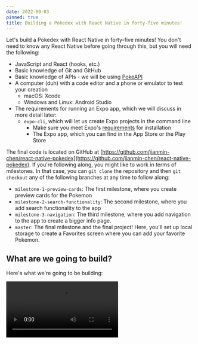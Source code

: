```yaml
---
date: 2022-09-03
pinned: true
title: Building a Pokedex with React Native in forty-five minutes!
---
```


Let's build a Pokedex with React Native in forty-five minutes! You don't need to know any React Native before going through this, but you will need the following:

* JavaScript and React (hooks, etc.)
* Basic knowledge of Git and GitHub
* Basic knowledge of APIs - we will be using [PokeAPI](https://pokeapi.co/)
* A computer (duh) with a code editor and a phone or emulator to test your creation 
    * macOS: Xcode
    * Windows and Linux: Android Studio
* The requirements for running an Expo app, which we will discuss in more detail later:
    * `expo-cli`, which will let us create Expo projects in the command line
        * Make sure you meet Expo's [requirements](https://docs.expo.dev/get-started/installation/) for installation
        * The Expo app, which you can find in the App Store or the Play Store

The final code is located on GitHub at [https://github.com/jianmin-chen/react-native-pokedex](https://github.com/jianmin-chen/react-native-pokedex). If you're following along, you might like to work in terms of milestones. In that case, you can `git clone` the repository and then `git checkout` any of the following branches at any time to follow along:

* `milestone-1-preview-cards`: The first milestone, where you create preview cards for the Pokemon
* `milestone-2-search-functionality`: The second milestone, where you add search functionality to the app
* `milestone-3-navigation`: The third milestone, where you add navigation to the app to create a bigger info page.
* `master`: The final milestone and the final project! Here, you'll set up local storage to create a Favorites screen where you can add your favorite Pokemon.

## What are we going to build?

Here's what we're going to be building:

<Video className="image thin-media" src="/assets/images/2022-09-03-react-native-pokedex/pokedex.mp4" alt="Video demo of the final app"/>

Pretty cool, right? If you have no idea what [Pokemon](https://en.wikipedia.org/wiki/List_of_Pok%C3%A9mon) or what a [Pokedex](https://en.wikipedia.org/wiki/Gameplay_of_Pok%C3%A9mon#Pok%C3%A9dex) are, you may consider Googling them before we continue. (But most likely you already know what they are, or you wouldn't be reading this, so we'll move on.)

## Taking a look at the API

Okay, let's take a look at the API we'll be using now: [PokeAPI](https://pokeapi.co). It contains all the information we'll need about every Pokemon. They don't require you to have an API key, so that's great. They also happen to have pretty decent documentation, but let's quickly take a look at the endpoints we'll be using to build our Pokedex.

[https://pokeapi.co/api/v2/pokemon?limit=-1](https://pokeapi.co/api/v2/pokemon?limit=-1) returns something like the following:

```json
{
  "count": 1154,
  "next": null,
  "previous": null,
  "results": [
    {
      "name": "bulbasaur",
      "url": "https://pokeapi.co/api/v2/pokemon/1/"
    },
    {
      "name": "ivysaur",
      "url": "https://pokeapi.co/api/v2/pokemon/2/"
    },
    {
      "name": "venusaur",
      "url": "https://pokeapi.co/api/v2/pokemon/3/"
    }
    ...
  ]
}
```

You can imagine that we'll be using this to get a list of Pokemon. In fact, we will be using this to get a random list of Pokemon!

Another endpoint that's pretty important to us is `https://pokeapi.co/api/v2/pokemon/${id}`, such as [https://pokeapi.co/api/v2/pokemon/1](https://pokeapi.co/api/v2/pokemon/1) for Bulbasaur, who, fun fact, is the very first Pokemon in the Pokedex. This returns JSON that's something like this:

```json
{
  "weight": 69,
  "height": 7,
  "moves": [
    {
      "move": {
        "name": "razor-wind",
        "url": "https://pokeapi.co/api/v2/move/13/"
      },
      ...
    },
    ...
  ],
  "types": [
    {
      "slot": 1,
      "type": {
        "name": "grass",
        "url": "https://pokeapi.co/api/v2/type/12/"
      }
    },
    ...
  ],
  "stats": [
    {
      "base_stat": 45,
      "effort": 0,
      "stat": {
        "name": "hp",
        "url": "https://pokeapi.co/api/v2/stat/1/"
      }
    },
    ...
  ]
}
```

There's a lot more information than this, but these are the ones we'll be using: width, height, moves, types, and stats. `https://pokeapi.co/api/v2/pokemon/${name}` is another important endpoint we'll be using - it does the same thing as the previous endpoint, but takes a name instead of an ID.

These are the three endpoints we'll be using!

## What's React Native?

Hey, good question! Imagine React but for app development. That's what React Native is, in a nutshell! React Native takes React code you've written and compiles it to native code - code that can run on iOS (Swift) or Android (Java).

![Bird's eye view of how React Native works](/assets/images/2022-09-03-react-native-pokedex/react-native.webp)

*What about Expo?* Well, you can expect that for something like React Native, you're probably going to have to take a lot of steps before you can get your app up and running since you are writing code that needs to be bridged to a completely different programming language. We don't want to spend a half hour debugging that, so we're going to be using [Expo](https://expo.dev). Expo is a tool that allows you to, in the words of their website, "build one project that runs natively on all your users' devices". If React Native is the tool we're using to build our apps, Expo is the tool that makes the tool easier to use.

In fact, we can set up an app, right now, in five minutes or less! Let's start by installing Expo. As mentioned in the prerequisites, Expo requires the following:

* NodeJS LTS release: that means, at the time of this writing, somewhere around 12 - 16. Try using the latest stable version if possible. If you need to update, [this](https://stackoverflow.com/questions/8191459/how-do-i-update-node-js) Stack Overflow thread may be useful.
* Git, which you should already have
* [Watchman](https://facebook.github.io/watchman/docs/install#buildinstall): You only need this if you're on macOS or Linux.

We will be using Expo's command line tool to create new React Native projects. After you have these prerequisites, you can simply use the Expo CLI with `npx`:

```bash
npx expo
```

Or if you would rather install it globally:

```bash
npm i -g expo-cli
# -g is deprecated
npm i expo-cli --location=global
```

Okay, we can set up our app now!

## Setting up our app

Start a new project with `npx expo init pokedex`, where `pokedex` is the name of our project. Expo will return something like the following:

```plaintext
✔ Choose a template: › blank          
✔ Downloaded template.
📦 Using npm to install packages.
✔ Installed JavaScript dependencies.

✅ Your project is ready!

To run your project, navigate to the directory and run one of the following npm commands.

- cd pokedex
- npm start # you can open iOS, Android, or web from here, or run them directly with the commands below.
- npm run android
- npm run ios # requires an iOS device or macOS for access to an iOS simulator
- npm run web
```

We're going to be using a blank template, so just press Enter at that part.

Once Expo is done installing our project, we can start running our app:

```bash
cd pokedex
npm start
```
```plaintext
> pokedex@1.0.0 start
> expo start

Starting project at /home/jchen/Programming/snippets/pokedex
Starting Metro Bundler
▄▄▄▄▄▄▄▄▄▄▄▄▄▄▄▄▄▄▄▄▄▄▄▄▄▄▄
█ ▄▄▄▄▄ █ ▄▄ ████ █ ▄▄▄▄▄ █
█ █   █ ██▄█▀▀ █▄ █ █   █ █
█ █▄▄▄█ █ ▀▀▄ ▀██▄█ █▄▄▄█ █
█▄▄▄▄▄▄▄█ ▀▄█▄█▄▀ █▄▄▄▄▄▄▄█
█ ▄▄▀█ ▄█ ▄█▄ █ ▀▄▄ ▄▄██  █
█▄▄▄▀▀▄▄▀█▄ ▀ ▄ ▄██▀▄█▄▄█▄█
███ █▄█▄█ ▄ ██▀  █  ███▀ ▀█
█▄▄██▀█▄█ ▄▀▄█▄    ▄█ ▄█▀▄█
█▄▄█▄█▄▄▄▀▀█▄ █ █ ▄▄▄  ▀█ █
█ ▄▄▄▄▄ █▀ ▀▀ ▄▄█ █▄█ ███▄█
█ █   █ ██▀▄█▄█ ▄▄▄▄   ▀ ██
█ █▄▄▄█ █ ▄█▄▄▄▄ ▀▀█ ▄██▄▄█
█▄▄▄▄▄▄▄█▄██▄██▄▄▄▄█▄▄███▄█

› Metro waiting on exp://192.168.1.19:19000
› Scan the QR code above with Expo Go (Android) or the Camera
app (iOS)

› Press a │ open Android
› Press w │ open web

› Press r │ reload app
› Press m │ toggle menu

› Press ? │ show all commands
```

Now it's time to put the Expo app to use! If you haven't installed it yet, install it on your phone - it's called *Expo Go*. If you're running it on an emulator, follow Expo's instructions for [Xcode](https://docs.expo.dev/workflow/ios-simulator/) and [Android Studio](https://docs.expo.dev/workflow/android-studio-emulator/).

On your phone, scan the QR code. If you have an iOS device, use the Camera app, which will redirect you to Expo. If you're on Android, you can just open Expo > Scan QR code. 

Whatever you do, you should get this if there are no errors:

<div className="thin-media">
    ![Hello, World! in React Native](/assets/images/2022-09-03-react-native-pokedex/starter.webp)
</div>

Cool!

Let's take a look at the folder structure in our project:

```plaintext
.
├── .expo
├── .expo-shared
├── .git
├── assets
├── node_modules
├── .gitignore
├── App.js
├── app.json
├── babel.config.js
├── package-lock.json
└── package.json
```

Ignoring the ones that are obvious (`.git`, `node_modules`, `.gitignore`, `package-lock.json`, and `package.json`), let's take a look at each of these files:

* `.expo` is a folder containing information specific to your machine, such as devices the app is running on
* `.expo-shared` contains files that do need to be shared with others
* `assets` contains any images you'll be using locally. Expo provides a few splash image placeholders that are also listed in `.expo-shared`.
* `App.js` is the entry point of our app.
* `App.json` contains metadata about our app - its app icon, its default orientation, etc.
* `babel.config.js` is a [transpiler](https://babeljs.io/).

## Starting to code

Let's open up `App.js` now and take a look at it:

```javascript
import { StatusBar } from "expo-status-bar";
import { StyleSheet, Text, View } from "react-native";

export default function App() {
    return (
        <View style={styles.container}>
            <Text>Open up App.js to start working on your app!</Text>
            <StatusBar style="auto" />
        </View>
    );
}

const styles = StyleSheet.create({
    container: {
        flex: 1,
        backgroundColor: "#fff",
        alignItems: "center",
        justifyContent: "center"
    }
});
```

Upon first glance, this looks like typical React code. After all, we are exporting a component that contains what is essentially React. However, upon a closer look, we can see a couple of differences. One, we are using the `View` and `Text` components, imported directly from the `react-native` library. Two, we are using what's known as an inline stylesheet, also provided by React Native. `expo` is also providing a status bar, which you can go ahead and remove.

Let's take a look at what React Native is giving us.

### React Native components

You know how in HTML we have `h1`, `h2`, `h3`, etc.? Obviously, this isn't a web application, so we won't have access to those. Instead, we have access to the [components](https://reactnative.dev/docs/components-and-apis) that React Native gives us. When compiling, these components will be transformed into native code. This means that there are a couple of requirements:

1. Everything has to be wrapped in a `View` component. According to React Native:

> The most fundamental component for building a UI, `View` is a container that supports layout with flexbox, style, some touch handling, and accessibility controls. `View` maps directly to the native view equivalent on whatever platform React Native is running on...

2. All text has to be wrapped in a `Text` component.

Other than that, you have a lot of flexibility! Say we write our own "Hello, World!" application. Remove everything in `App.js`, and let us start with a blank slate:

```javascript
export default function App() {
    return;
}
```

Let's start by adding our `View` and `Text` tags:

```javascript
import { Text, View } from "react-native";

export default function App() {
    return (
        <View>
            <Text>Hello, World!</Text>
        </View>
    );
}
```

This is what you'll get:

<div className="thin-media">
    ![Hello, World! is overlapping with the status bar](/assets/images/2022-09-03-react-native-pokedex/hello-world-broken.webp)
</div>

Yep, that's right. The text is a bit weird. This is because of the status bar. We can fix that easily, actually. How about using React Native's `SafeAreaView`? As its name states, it creates a safer view. Replace `View` with `SafeAreaView`, and the text will be below the status bar, where you might expect it to be.

Well, at least on iOS devices, since `SafeAreaView` only supports iOS devices. No worries though - we can write our own for Android, using inline stylesheets, combined with some components that React Native provides us:

```javascript
import { Platform, SafeAreaView, StatusBar, StyleSheet, Text, View } from "react-native";

const styles = StyleSheet.create({
    AndroidSafeView: {
        paddingTop: Platform.OS === "android" ? StatusBar.currentHeight : 0
    }
});

export default function App() {
    return (
        <SafeAreaView style={styles.AndroidSafeView}>
            <Text>Hello, World!</Text>
        </SafeAreaView>
    );
}
```

Now when you run it on an Android phone, the text should no longer overlap! Nice.

Here, we're making use of a bunch of components that React Native gives us: `Platform`, to determine the operating system that we're running on; `StatusBar`, to determine the current height of our status bar; and of course, `StyleSheet` to add styles.

We can do all sorts of cool things. Let's start building our Pokedex by building one of these cards:

<div className="thin-media">
    ![Pikachu card](/assets/images/2022-09-03-react-native-pokedex/card.webp)
</div>

## Styling our preview cards

Okay, let's start by creating a React component. We can store it in a separate file (similar to React!) inside `components/PreviewCard.js`:

```javascript
import { Image, StyleSheet, Text, View } from "react-native";

export default function PreviewCard({ name, image }) {
    return;
}
```

You can keep `App.js` the same, just remove the `Text` component. 
 
Alright, back to `components/PreviewCard.js`. We're doing something cool here - we're using props similar to React - we're destructuring them as `{ name, image }`. Every card is a `View` containing an image and a name, right? Well, the final card might look something like this:

```javascript
import { Image, StyleSheet, Text, View } from "react-native";

const styles = StyleSheet.create({
    card: {
        borderWidth: 1,
        borderColor: "#cbd5e0",
        borderRadius: 15,
        marginHorizontal: 30,
        marginBottom: 15,
        padding: 30
    },
    image: {
        backgroundColor: "#F2F2F2",
        borderColor: "#cbd5e0",
        borderRadius: 15,
        borderWidth: 1,
        paddingHorizontal: 30,
        paddingVertical: 50
    },
    title: {
        fontSize: 36,
        fontWeight: "800",
        marginVertical: 20,
        textAlign: "center",
        textTransform: "capitalize"
    }
});

export default function PreviewCard({ name, image }) {
    return (
        <View style={styles.card}>
            {image ? (
                <View style={styles.image}>
                    <Image
                        source={{
                            uri: image,
                            width: 200,
                            height: 200
                        }}
                        style={{ alignSelf: "center" }}
                    />
                </View>
            ) : (
                <Text>No image available.</Text>
            )}
            <Text style={styles.title}>{name}</Text>
        </View>
    );
}
```

Type this in! Hopefully, you're already getting the hang of writing an app in React Native - it's basically the same as writing React! Well, let's take a look at this. First up, we're importing a couple of components from `react-native`. Then, we create an inline stylesheet containing the keys `card`, `image`, and `title`. These are analogous to CSS classes. Later on, we use these styles in our components. One of the neat things we've done is use a ternary operator. If there is an image provided, we'll use the URI provided inside an `Image` component, which needs to have the following props provided to it: `uri`, the location of the image; `width`; and `height`. 

If there isn't an image, we just have a `Text` component telling us that there is no image available. You've most likely seen this ternary operator pattern before.

You may also notice `style={{ alignSelf: "center" }}` inside the `Image` component. In addition to inline stylesheets, we can use inline styling, which is something you've probably seen before if you've used NextJS or a CSS-in-JS library like [`theme-ui`](https://theme-ui.com/), for example.

Of course, the last thing to make this actually work is to use the `PreviewCard` component inside `App.js`:

```javascript
import { Platform, SafeAreaView, StatusBar, StyleSheet, Text, View } from "react-native";
import PreviewCard from "./components/PreviewCard";

const styles = StyleSheet.create({
    AndroidSafeView: {
        paddingTop: Platform.OS === "android" ? StatusBar.currentHeight : 0
    }
});

export default function App() {
    return (
        <SafeAreaView style={styles.AndroidSafeView}>
            <PreviewCard image="https://raw.githubusercontent.com/PokeAPI/sprites/master/sprites/pokemon/other/official-artwork/25.png" name="Pikachu"/>
        </SafeAreaView>
    );
}
```

Now is the time to refresh your Expo app to see your updated changes, if it hasn't done so already. There are two ways you can go about doing this. One is to just type `r` in the command line where you're running `npm start` - this is a shortcut for reloading. You can also shake your phone if you have a physical phone, which should open up a menu where you can choose to reload the app. 

Here's what you should have now:

<div className="thin-media">
    ![A Pikachu preview card](/assets/images/2022-09-03-react-native-pokedex/preview-card.webp)
</div>

Let's fix that top padding by adding a `View` around our app contents inside `App.js`:

```jsx
<SafeAreaView style={styles.AndroidSafeView}>
    <View style={{ paddingTop: 30 }}>
        <PreviewCard image="https://raw.githubusercontent.com/PokeAPI/sprites/master/sprites/pokemon/other/official-artwork/25.png" name="Pikachu"/>
    </View>
</SafeAreaView>
```

We're ready for another challenge. How about using PokeAPI to generate a list of random Pokemon preview cards?

## Random Pokemon preview cards

This part should be relatively easy. Let's write an asynchronous function inside our `App` component to generate some random Pokemon:

```javascript
const fetchPokemonDetails = async (url, tryNum = 0) => {
    if (tryNum > 5) return; // Give it five tries max

    const randomPokemonReq = await fetch(url);

    const text = await randomPokemonReq.text();
    if (text.includes("Not Found"))
        return await fetchPokemonDetails(url, tryNum + 1);

    const randomPokemon = JSON.parse(text);
    const {
        name,
        id,
        sprites: {
            other: {
                "official-artwork": { front_default: image }
            }
        }
    } = randomPokemon;

    return { name, id, image };
};
```

All we're doing is creating a function called `fetchPokemonDetails` that will try five times to get a random Pokemon from a `url` argument. If it doesn't exist, we'll try again until we've done it five times. If we do get it, we'll destructure the results after passing it through `JSON.parse` to get the Pokemon's name, ID, and an image we can use. (If you look at the results of calling the API, you get a bunch of sprite images. In our case, we will be using `sprites.other["official-artwork"]`.) Then we return those. 

Now, some Pokemon have names that are made up of two or more words. For example, `https://pokeapi.co/api/v2/pokemon/10148` returns the name "pikachu-partner-cap". We want something like "Pikachu (Partner Cap)". Lets switch out `return { name, id, image };` with `return { name: format(name), id, image };` and write a function inside `App.js` that will format these names for us:

```javascript
const format = name => {
    // Format names given by PokeAPI (typically in format One-Two-Three)
    if (name.includes("-")) {
        const nameArray = name.split("-");
        return `${nameArray[0]} (${nameArray.slice(1).join(" ")})`;
    }

    return name;
};
```

To use these functions, we're going to have to use some React hooks - `useState` and `useEffect`. Let's import these quickly:

```javascript
import { useState, useEffect } from "react";
// ...
```

Okay, let's set up an array with `useState`:

```javascript
const [pokemonPreviewList, setPokemonPreviewList] = useState([]);
```

And now, we can populate this with an `useEffect` hook that is the equivalent of `componentDidMount`:

```javascript
useEffect(() => {
    // Let's start by generating a random list of Pokemon!
    const generateRandomPokemonList = async () => {
        const req = await fetch(
            "https://pokeapi.co/api/v2/pokemon?limit=-1"
        );
        const data = await req.json();

        const range = data.count - 2; // -1 returns one less result than normal, so -2 is used instead of -1
        let chosenIds = [];
        let promises = [];
        for (let i = 0; i < 10; i++) {
            // Generate a random ID between 1 and the total number of Pokemon that hasn't been chosen yet
            let randomNumber = Math.floor(Math.random() * range);
            while (chosenIds.includes(randomNumber))
                randomNumber = Math.floor(Math.random() * range);
            chosenIds.push(randomNumber);

            promises.push(
                fetchPokemonDetails(data.results[randomNumber].url)
            );
        }

        let chosenPokemon = await Promise.all(promises);

        // Filter empty results
        chosenPokemon = chosenPokemon.filter(pokemon => pokemon);
        setPokemonPreviewList(chosenPokemon);
    };

    generateRandomPokemonList();
}, []);
```

Here we're finally making use of the endpoint that returns all the Pokemon. We use `Math.random` to get 10 random Pokemon from the resulting JSON, making sure that they're unique. We add the resulting `Promises` from calling `fetchPokemonDetails` to an array, call `Promise.all` on that array to get the results, and update `pokemonPreviewList` with the resulting Pokemon - after filtering out any ones that didn't load correctly, of course.

Let's put this to use now. We can use another component that React Native provides, `FlatList`. `FlatList` allows us to render our child components lazily, which is pretty nice. Here's how that might look: 

```javascript
import { FlatList, Platform, SafeAreaView, StatusBar, StyleSheet, Text, View } from "react-native";
// ...

export default function App() {
    // ...
    return (
        <SafeAreaView style={styles.AndroidSafeView}>
            <View style={{ paddingTop: 30 }}>
                <FlatList
                    data={pokemonPreviewList}
                    keyExtractor={item => item.id}
                    renderItem={({ item }) => <PreviewCard {...item} />}
                    contentContainerStyle={{
                        paddingTop: 30,
                        paddingBottom: 60
                    }}
                />
            </View>
        </SafeAreaView>
    );
}
```

> *Sidenote*: Check out the React Native [documentation](https://reactnative.dev/docs/getting-started)! All the React documentation is so accessible and easy to read, and you'll definitely find it useful.

`FlatList`, like the other list components that React Native provides (`SectionList`), takes the props:

* `data`, which is just the data to loop over
* `keyExtractor`, which is just a function that lets React know what key to mark each child component (i.e., when you use `map` in normal React, it warns you if you don't have unique keys for each child component)
* `renderItem`, which describes the function to apply to render each child component (i.e., this is the `map` function)

We're also using the option `contentContainerStyle`, which is the equivalent of using inline styling, but for React Native lists.

There's one last thing to do. Since we are using an asynchronous function, we also have to account for when there aren't any items yet. In such a situation, we could show a loading screen, for example. React Native gives us nice progress indicators (the spinners you see on iOS and Android) to indicate that something is loading, through `ActivityIndicator`. Let's combine that with a ternary operator:

```javascript
import {
    ActivityIndicator,
    FlatList,
    Platform,
    SafeAreaView,
    StatusBar,
    StyleSheet,
    Text,
    View
} from "react-native";
// ...

export default function App() {
    // ...
    return (
        <SafeAreaView style={styles.AndroidSafeView}>
            <View style={{ paddingTop: 30 }}>
                {pokemonPreviewList.length > 0 ? (
                    <FlatList
                        data={pokemonPreviewList}
                        keyExtractor={item => item.id}
                        renderItem={({ item }) => <PreviewCard {...item} />}
                        contentContainerStyle={{
                            paddingTop: 30,
                            paddingBottom: 60
                        }}
                    />
                ) : (
                    <View
                        style={{
                            flex: 1,
                            justifyContent: "center",
                            alignItems: "center"
                        }}>
                        <Text style={{ fontSize: 24 }}>Loading...</Text>
                        <ActivityIndicator
                            size="large"
                            style={{ marginTop: 20 }}
                        />
                    </View>
                )}
            </View>
        </SafeAreaView>
    );
}
```

Nothing special here. We've just added a `View` with inline styling containing an `ActivityIndicator`, which upon taking a look at the React Native website, contains a `size` prop.

Now when you refresh your Expo app, you'll see ten preview cards! Refresh it another time, and you'll see ten more.

<div className="thin-media">
    ![Ten new cards each time](/assets/images/2022-09-03-react-native-pokedex/card-previews.webp)
</div>

Holy fork, that's so cool! This is pretty much the code inside the branch `milestone-1-preview-cards`. In other words, we're past our first milestone, whoo! The last thing we need to do is move some of the styles inside `components/PreviewCard.js` to a separate file - `components/cardStyles.js` - for use later in other components. Here's what you'll need to move to `components/cardStyles.js`:

```javascript
import { StyleSheet } from "react-native";

export default StyleSheet.create({
    image: {
        backgroundColor: "#F2F2F2",
        borderColor: "#cbd5e0",
        borderRadius: 15,
        borderWidth: 1,
        paddingHorizontal: 30,
        paddingVertical: 50
    },
    title: {
        fontSize: 36,
        fontWeight: "800",
        marginVertical: 20,
        textAlign: "center",
        textTransform: "capitalize"
    }
});
```

Then, inside `components/PreviewCard.js`, you'll also need to import `./cardStyles` and use `cardStyles.image` and `cardStyles.title`. Here's how `components/PreviewCard.js` will end up looking like:

```javascript
import { Image, StyleSheet, Text, View } from "react-native";
import cardStyles from "./cardStyles";

const styles = StyleSheet.create({
    card: {
        borderWidth: 1,
        borderColor: "#cbd5e0",
        borderRadius: 15,
        marginHorizontal: 30,
        marginBottom: 15,
        padding: 30
    }
});

export default function PreviewCard({ name, image }) {
    return (
        <View style={styles.card}>
            {image ? (
                <View style={cardStyles.image}>
                    <Image
                        source={{
                            uri: image,
                            width: 200,
                            height: 200
                        }}
                        style={{ alignSelf: "center" }}
                    />
                </View>
            ) : (
                <Text>No image available.</Text>
            )}
            <Text style={cardStyles.title}>{name}</Text>
        </View>
    );
}
```

Alrighty, what's next? Well, it's time to build some search functionality!

## Adding search functionality

Before we add search functionality, we're going to need to have a list of Pokemon to search. While this isn't the most efficient method, we'll just store the list of Pokemon inside our state, during `useEffect`:

```javascript
// ...
export default function App() {
    // ...
    const [pokemonList, setPokemonList] = useState([]);

    useEffect(() => {
        const processListForSearch = async mainList => {
            const pokemonList = mainList.map(pokemon => ({
                name: format(pokemon.name),
                url: pokemon.url
            }));

            setPokemonList(pokemonList);
        };

        const generateRandomPokemonList = async () => {
            const req = await fetch(
                "https://pokeapi.co/api/v2/pokemon?limit=-1"
            );
            const data = await req.json();

            // Save this data for search later on
            processListForSearch(data.results);

            // ...
        };

        generateRandomPokemonList();
    }, []);
    // ...
}
```

We're basically adding another nested function inside `useEffect`, `processListForSearch`, that will process the results of querying `https://pokeapi.co/api/v2/pokemon?limit=-1` (which returns the entire list of Pokemon, if you don't remember). We'll store each Pokemon's name and URL, for our search.

To add search functionality, we're going to be using another React Native component, `TextInput`, which obviously allows us to take in text input. We're also going to make use of the `Button` component, which the user will click on to search for a Pokemon. The resulting JSX looks something like this:

```javascript
import {
    ActivityIndicator,
    Button,
    FlatList,
    Platform,
    SafeAreaView,
    StatusBar,
    StyleSheet,
    Text,
    TextInput,
    View
} from "react-native";
// ...

const styles = StyleSheet.create({
    AndroidSafeView: {
        paddingTop: Platform.OS === "android" ? StatusBar.currentHeight : 0
    },
    input: {
        borderBottomWidth: 1,
        borderColor: "#cbd5e0",
        flexDirection: "row",
        justifyContent: "space-between",
        paddingHorizontal: 20,
        paddingVertical: 10
    }
});

export default function App() {
    // ...
    return (
        <SafeAreaView style={styles.AndroidSafeView}>
            <View>
                <View style={styles.input}>
                    <TextInput
                        autoCorrect={false}
                        placeholder="Search for a Pokemon!"
                        style={{ fontSize: 18, flex: 1 }}
                    />
                    <Button title="Search"/>
                </View>
                <View style={{ paddingBottom: 120 }}>
                    {pokemonPreviewList.length > 0 ? (
                        <FlatList
                            data={pokemonPreviewList}
                            keyExtractor={item => item.id}
                            renderItem={({ item }) => <PreviewCard {...item} />}
                            contentContainerStyle={{
                                paddingTop: 30,
                                paddingBottom: 60
                            }}
                        />
                    ) : (
                        <View
                            style={{
                                flex: 1,
                                justifyContent: "center",
                                alignItems: "center"
                            }}>
                            <Text style={{ fontSize: 24 }}>Loading...</Text>
                            <ActivityIndicator
                                size="large"
                                style={{ marginTop: 20 }}
                            />
                        </View>
                    )}
                </View>
            </View>
        </SafeAreaView>
    );
}
```

Okay, let's slow down for a moment. First of all, notice how we've updated `styles` with another "class": `input`, which contains the styles for our input container. This is used in one of the `View`s nested inside our `SafeAreaView`.

We've also rearranged the JSX, so take note of that. We have an extra `View` container serving as a flex container that holds our `TextInput` and `Button` side by side. You'll notice that these components have props similar to an `<input>` or a `<button>` being used in normal React - for example, we can have an `autoCorrect` prop, we can have a `placeholder` prop, and so on.

How might we go about taking in input? You guessed right - we can do the same thing we typically do in React - we can assign a state value:

```jsx
const [searchInput, setSearchInput] = useState("");
```

Now we can go ahead and update our `TextInput`:

```jsx
<TextInput
    autoCorrect={false}
    onChangeText={setSearchInput}
    placeholder="Search for a Pokemon!"
    style={{ fontSize: 18, flex: 1 }}
    value={searchInput}
/>
```

Instead of `onChange`, React Native has us use `onChangeText`. Now that we have the input, we can actually use it. That means we're testing for when the user clicks the button. Instead of using `onClick`, React Native uses `onPress`:

```jsx
<Button title="Search" onPress={search}/>
```

Of course, we haven't written the `search` function yet, so let's go ahead and do that right now:

```javascript
// ...
export default function App() {
    // ...
    const search = async () => {
        // Apply basic fuzzy search
        const input = searchInput.toLowerCase().trim();
        const results = pokemonList.filter(pokemon =>
            pokemon.name.startsWith(input)
        );
        if (!results.length) {
            setPokemonPreviewList([]);
            return;
        }

        let promises = [];
        for (let result of results) {
            promises.push(fetchPokemonDetails(result.url, 0));
        }
        let chosenPokemon = await Promise.all(promises);
        setPokemonPreviewList(chosenPokemon);
    };
    // ...
}
```

Once again, extremely basic for the purpose of this workshop. We are just filtering through `pokemonList` for any Pokemon that might start with the given input. If we don't find any, we'll clear `pokemonPreviewList`, to clear previous search input (or the first round of random Pokemon). If we do, we'll use promises to fetch the details of each Pokemon, and then update `pokemonPreviewList` with that.

Now the code should work. However, if you type in the name of a Pokemon that doesn't exist, you'll get nothing - no preview cards - which can be kind of confusing. Let's use a nested ternary operator to deal with that:

```javascript
// ...
export default function App() {
    // ...
    return (
        <SafeAreaView style={styles.AndroidSafeView}>
            <View>
                <View style={styles.input}>
                    <TextInput
                        autoCorrect={false}
                        onChangeText={setSearchInput}
                        placeholder="Search for a Pokemon!"
                        style={{ fontSize: 18, flex: 1 }}
                        value={searchInput}
                    />
                    <Button title="Search" onPress={search}/>
                </View>
                <View style={{ paddingBottom: 120 }}>
                    {pokemonPreviewList.length > 0 ? (
                        <FlatList
                            data={pokemonPreviewList}
                            keyExtractor={item => item.id}
                            renderItem={({ item }) => <PreviewCard {...item} />}
                            contentContainerStyle={{
                                paddingTop: 30,
                                paddingBottom: 60
                            }}
                        />
                    ) : searchInput.length > 0 ? (
                        <View
                            style={{
                                flex: 1,
                                justifyContent: "center",
                                alignItems: "center"
                            }}>
                            <Text style={{ fontSize: 24 }}>
                                Couldn't find a matching Pokemon!
                            </Text>
                        </View>
                    ) : (
                        <View
                            style={{
                                flex: 1,
                                justifyContent: "center",
                                alignItems: "center"
                            }}>
                            <Text style={{ fontSize: 24 }}>Loading...</Text>
                            <ActivityIndicator
                                size="large"
                                style={{ marginTop: 20 }}
                            />
                        </View>
                    )}
                </View>
            </View>
        </SafeAreaView>
    );
}
```

And now the search functionality should work beautifully:

<div className="thin-media">
    ![Searching up Rayquaza to demonstrate search functionality](/assets/images/2022-09-03-react-native-pokedex/search-functionality.webp)
</div>

That's it for `milestone-2-search-functionality`! We've passed the second milestone. The next step for us is to add navigation.

## Adding navigation

Okay, now it's time to add some navigation. There are actually different kinds, of course, such as drawer navigation (the menu opening from the left), tab navigation (bottom tab menu). We're going to be using stack navigation. A stack is a data structure where items are added to the end and items get pushed out first at the end as well. Our app will work similarly:

1. When we click on a Pokemon preview card, the info page for that Pokemon will be added to the top of the stack.
2. When we click the back button, the info page for that Pokemon will be removed from the top of the stack, thus returning us to our previous Pokemon preview page.
3. Later on in the final milestone, we're also going to add a third page - a "My Pokemon" page.

Now, React Native doesn't come with navigation by itself. Just like there's an ecosystem of packages around the React framework, there's a bunch of packages built on top of React Native. The one we'll be using for React Native is [React Navigation](https://reactnavigation.org/), which was also built by Expo! They provide a bunch of different options - they even allow you to create a custom navigator - but we'll focus on stack navigation.

Start by installing the necessary dependencies:

```bash
npx expo install react-native-screens react-native-safe-area-context
npm i @react-navigation/native @react-navigation/stack
```

Okay, now we're ready to add navigation to our code! First up, we have to set up a navigation container that will hold all our pages. If you've used something like [`react-router`](https://reactrouter.com/en/main), this should be familiar. We should store our pages as separate components to make `App.js` easier to work with. Let's move the current app into a component we'll place inside `screens/Home.js`:

```javascript
// screens/Home.js - Copy + paste all of App.js in here
// ...
export default function Home() {
    // ...
}
```

Now, we can go inside `App.js`, remove the unnecessary imports, and then add the navigation container. Here's how `App.js` will end up looking like:

```javascript
import { NavigationContainer } from "@react-navigation/native";
import { createStackNavigator } from "@react-navigation/stack";
import { Text, TouchableOpacity } from "react-native";
import Home from "./screens/Home";

const Stack = createStackNavigator();

export default function App() {
    return (
        <NavigationContainer>
            <Stack.Navigator initialRouteName="Home">
                <Stack.Screen
                    name="Home"
                    component={Home}
                    options={({ navigation }) => ({
                        headerRight: () => (
                            <TouchableOpacity
                                onPress={() => console.log("TODO")}
                                style={{ marginRight: 15 }}>
                                <Text
                                    style={{
                                        color: "#007aff",
                                        fontSize: 17,
                                        letterSpacing: 0.35
                                    }}>
                                    My Pokemon
                                </Text>
                            </TouchableOpacity>
                        )
                    })}
                />
            </Stack.Navigator>
        </NavigationContainer>
    );
}
```

This might be a bit overwhelming, so let's take it slow! The first thing we're doing is importing what we need - `NavigationContainer` to hold the stack navigator, and `createStackNavigator` to actually create a stack navigator and store it inside `Stack`.

Then, in our JSX, we start by wrapping everything in `NavigationContainer` and `Stack.Navigator`. Notice how we've passed the prop `initialRouteName` to `Stack.Navigator` with the value of "Home". This actually refers to the initial screen to show, based on the name of the screen.

We've created this initial screen using `Stack.Screen`. It has, of course, the value of "Home", and is passed the component `Home`. We're also using the prop `options` - this determines the content of the top header bar.

<div className="thin-media">
    ![Top bar has the name of the current screen and a "My Pokemon" link/button](/assets/images/2022-09-03-react-native-pokedex/navigation-header.webp)
</div>

See the "My Pokemon" in the top right corner? We're doing that inside the `options` prop, where we're returning JSX that uses React Native's `TouchableOpacity` to create a clickable link that currently logs "TODO" when pressed. It's basically a `Button`, but without the styles of a button. Instead, it's a view that when pressed, changes opacity briefly. React Native has other `Touchable`s, including `TouchableHighlight` (which we're just about to use) and `TouchableWithoutFeedback`, that you can learn more about by looking at the documentation.

Take your time and type this in! We just introduced a bunch of stuff, but it should be relatively familiar.

Of course, we're only adding stack navigation so we can have an info page for each of the Pokemon preview cards. Let's use `TouchableHighlight` to make each of our preview cards clickable inside `components/PreviewCard.js`:

```javascript
import {
    Image,
    StyleSheet,
    Text,
    TouchableHighlight,
    View
} from "react-native";
import cardStyles from "./cardStyles";

// ...

export default function PreviewCard {
    return (
        <TouchableHighlight
            onPress={() => console.log("TODO")}
            underlayColor="white">
            <View style={styles.card}>
                {image ? (
                    <View style={cardStyles.image}>
                        <Image
                            source={{
                                uri: image,
                                width: 200,
                                height: 200
                            }}
                            style={{ alignSelf: "center" }}
                        />
                    </View>
                ) : (
                    <Text>No image available.</Text>
                )}
                <Text style={cardStyles.title}>{name}</Text>
            </View>
        </TouchableHighlight>
    );
}
```

`TouchableHighlight` is similar to `TouchableOpacity`, but instead of changing opacity when clicked on, it briefly lights up with the `underlayColor`. Other than the adding of `TouchableHighlight`, we haven't changed `components/CardPreview.js` in any other way.

Before we actually add logic to `onPress`, we should probably create an `Info` screen first to actually have a page to push to our stack navigator. Let's add `screens/Info.js`:

```javascript
import { useState, useEffect } from "react";
import { Image, Text, ScrollView, StyleSheet, View } from "react-native";
import cardStyles from "../components/cardStyles";

const styles = StyleSheet.create({
    row: {
        borderBottomWidth: 1,
        borderBottomColor: "#cbd5e0",
        flexDirection: "row",
        justifyContent: "space-between",
        paddingVertical: 15
    }
});

export default function Info({ route }) {
    const { name, id, image } = route.params;
    const [weight, setWeight] = useState(0);
    const [height, setHeight] = useState(0);
    const [types, setTypes] = useState([]);
    const [stats, setStats] = useState([]);
    const [moves, setMoves] = useState([]);

    useEffect(() => {
        const loadInfo = async () => {
            // Load info about Pokemon from https://pokeapi.co/api/v2/pokemon/<id>
            const req = await fetch(`https://pokeapi.co/api/v2/pokemon/${id}`);
            const pokemon = await req.json();

            setWeight(pokemon.weight);
            setHeight(pokemon.height);
            setMoves(pokemon.moves.map(i => i.move.name));
            setTypes(pokemon.types.map(i => i.type.name));
            setStats(
                pokemon.stats.map(i => ({
                    name: i.stat.name,
                    value: i.base_stat
                }))
            );
        };

        loadInfo();
    }, []);

    return (
        <View>
            <ScrollView>
                {image ? (
                    <View style={[cardStyles.image, { borderRadius: 0 }]}>
                        <Image
                            source={{
                                uri: image,
                                width: 300,
                                height: 300
                            }}
                            style={{ alignSelf: "center" }}
                        />
                    </View>
                ) : (
                    <Text style={{ margin: 30 }}>No image available.</Text>
                )}
                <View style={{ padding: 30 }}>
                    <Text style={cardStyles.title}>{name}</Text>
                    <View style={styles.row}>
                        <Text style={{ fontSize: 18 }}>ID</Text>
                        <Text style={{ fontSize: 18 }}>{id}</Text>
                    </View>
                    <View style={styles.row}>
                        <Text style={{ fontSize: 18 }}>Weight</Text>
                        <Text style={{ fontSize: 18 }}>
                            {weight ? weight : "Loading"}
                        </Text>
                    </View>
                    <View style={styles.row}>
                        <Text style={{ fontSize: 18 }}>Height</Text>
                        <Text style={{ fontSize: 18 }}>
                            {height ? height : "Loading"}
                        </Text>
                    </View>
                    <View style={styles.row}>
                        <Text style={{ fontSize: 18 }}>Types</Text>
                        <Text
                            style={{
                                fontSize: 18,
                                textTransform: "capitalize"
                            }}>
                            {types ? types.join(", ") : "Loading"}
                        </Text>
                    </View>
                    {stats.map((stat, key) => (
                        <View key={key} style={styles.row}>
                            <Text
                                style={{
                                    fontSize: 18,
                                    textTransform: "capitalize"
                                }}>
                                {`Base ${stat.name.split("-").join(" ")}`}
                            </Text>
                            <Text style={{ fontSize: 18 }}>{stat.value}</Text>
                        </View>
                    ))}
                    <View style={[styles.row, { flexDirection: "column" }]}>
                        <Text style={{ fontSize: 18 }}>Moves</Text>
                        {moves.map((move, key) => (
                            <Text
                                key={key}
                                style={{
                                    marginTop: 10,
                                    marginLeft: 10,
                                    fontSize: 18,
                                    textTransform: "capitalize"
                                }}>
                                - {move.split("-").join(" ")}
                            </Text>
                        ))}
                    </View>
                </View>
            </ScrollView>
        </View> 
    );
}
```

Now, this seems like a lot, but it builds on the concepts we've been learning about. First, we import the necessary dependencies, of course. Then, we create an inline stylesheet with the "class" `row` to style our rows of information similar to how you might see them in a table. 

Inside our component, you may notice we are doing something new. We're destructuring our props as usual, but we've got a `route` prop. Where did that come from? Well, what `react-navigation` does is it passes the `route` prop to each "screen". This `route` prop will contain props passed from the previous page, in an object. Here, we're expecting the previous page (`Home`) to pass to us the name, ID, and image of the Pokemon in question. 

This is useful because one, the name is already formatted, and two, we can use the ID to fetch more information about the Pokemon. In fact, that's exactly what we're doing. We have a couple of state values we're going to use to store this extra information:

* `weight`
* `height`
* `types`: What types the current Pokemon belong to, e.g. poison, grass, etc.
* `stats`: A list of stats for the Pokemon
    * Base HP value
    * Base attack value
    * Base defense value
    * Base special attack value
    * Base special defense value
    * Base speed
* `moves`: A list of moves for the Pokemon

Then, in our `useEffect`, we update these. 

Down in our JSX, we're using a bunch of `View`s and `Text`s to render this information, using ternary operators to indicate information that's being loaded. A new component that we're using is `ScrollView`, which indicates a `View` that can be scrolled if necessary. 

Another cool thing to note is that we're using `style={[cardStyles.image, { borderRadius: 0 }]}`. It turns out that you can use arrays to combine different styles, regardless of whether it's inline styling or from an inline stylesheet. For example, we could do something like `style={[cardStyles.title, cardStyles.image]}`, which would be completely valid.

Other than that, everything's been covered!

Now it's time to put that stack navigator to use. Let's replace that `console.log("TODO")` in `components/PreviewCard.js`. As mentioned before, `react-navigation` provides a `route` prop. Well, it turns out that they also provide a `navigation` prop! You can use it to push pages to the stack navigator. 

However, `react-navigation` only passes it to screens created with `Stack.Screen`, so if we want to use the `navigation` prop, we're going to have to pass it through `screens/Home.js`:

```javascript
// ...
export default function Home({ navigation }) {
    // ...
    return (
        // ...
        <FlatList
            data={pokemonPreviewList}
            keyExtractor={item => item.id}
            renderItem={({ item }) => (
                <PreviewCard {...item} navigation={navigation} />
            )}
            contentContainerStyle={{
                paddingTop: 30,
                paddingBottom: 30
            }}
        />
        // ...
    );
}
```

Let's add `navigation` to the destructured props in `components/PreviewCard.js`. We'll also add the `id` prop, which is already passed to the `PreviewCard` component so that we can use it later:

```javascript
// ...
export default function PreviewCard({ name, id, image, navigation }) {
    // ...
}
```

And now we can replace the `console.log("TODO")` inside `components/PreviewCard.js` with this:

```javascript
// navigation.navigate(screenName, props)
navigation.navigate("Info", { name, id, image })
```

Now you see where the parameters in `route.params` inside `screens/Info.js` are coming from! `navigation.navigate`, if it isn't obvious yet, takes the name of a screen and the props to pass to it, and pushes that screen to the top of the stack, thus taking us there.

We haven't actually used the `Info` screen with `Stack.Screen`, so none of this code would technically work. Let's do that now, shall we?

```jsx
<Stack.Screen
    name="Info"
    component={Info}
    options={{
        headerRight: () => (
            <TouchableOpacity
                onPress={() => console.log("TODO")}
                style={{ marginRight: 15 }}>
                <Text
                    style={{
                        color: "#007aff",
                        fontSize: 17,
                        letterSpacing: 0.35
                    }}>
                    Add
                </Text>
            </TouchableOpacity>
        )
    }}
/>
```

This should go beneath the Home screen inside `App.js`. Instead of "My Pokemon", the text is "Add" instead.

Alright! Now the page functionality should be just about working. However, if you run this right now, you'll notice that everything has a gray background. Let's get rid of this grayish background, which `react-navigation` has added for us. We'll just create some new "classes" inside our inline stylesheets to take care of this by making the whole background white instead of the grayish color. 

Here's `screens/Home.js`:

```javascript
// ...

const styles = StyleSheet.create({
    container: { backgroundColor: "white", flex: 1 },
    input: {
        borderBottomWidth: 1,
        borderColor: "#cbd5e0",
        flexDirection: "row",
        justifyContent: "space-between",
        paddingHorizontal: 20,
        paddingVertical: 10
    }
});

export default function Home() {
    // ...
    return (
        <View style={styles.container}>
            { // ... }
        </View>
    );
}
```

Same thing inside `screens/Info.js`:

```javascript
// ...

const styles = StyleSheet.create({
    container: { backgroundColor: "white", flex: 1 },
    row: {
        borderBottomWidth: 1,
        borderBottomColor: "#cbd5e0",
        flexDirection: "row",
        justifyContent: "space-between",
        paddingVertical: 15
    }
});

export default function Info() {
    // ...
    return (
        <View style={styles.container}>
            { // ... }
        </View>
    );
}
```

And now the stack navigation works!

<div className="thin-media">
    ![Info page in action for Stakataka](/assets/images/2022-09-03-react-native-pokedex/info-page.webp)
</div>

Whew! That's `milestone-3-navigation`. We're on the last stretch! Now we've got to add the functionality needed to add and remove a Pokemon.

## Add/remove Pokemon feature

Okay. Just like we used `react-navigation` for the navigation, we're going to use a community package for storing Pokemon the user will be adding. Specifically, we're going to be using `@react-native-async-storage/async-storage`.

Storing data with this is a lot like using `localStorage` on the web. They're stored using key-value pairs, where both the key and the value have to be strings. To get around this, we're going to be using `JSON.parse` and `JSON.stringify`. We're going to be storing a list of our favorite Pokemon - their IDs specifically - in local storage so that the user can view info about their favorite Pokemon.

Okay, let's start by installing the library:

```bash
npm i @react-native-async-storage/async-storage
```

To make things simpler, let's write all of our storage functions in one file, which we'll place in `utils/favorites.js`:

```javascript
import AsyncStorage from "@react-native-async-storage/async-storage";

const FAVORITES_KEY = "favorites";
```

`FAVORITES_KEY` refers to the key we'll be using to actually store the list of favorite Pokemon. 

How would we go about getting a key-value pair using `@react-native-async-storage/async-storage`? Here's an asynchronous function that does that:

```javascript
export async function getFavorites() {
    // Get all favorites
    let favorites = await AsyncStorage.getItem(FAVORITES_KEY);

    if (!favorites)
        favorites = []; // If favorites is null, set favorites to an empty array
    else favorites = JSON.parse(favorites);

    return favorites;
}
```

`AsyncStorage`, which we imported from `@react-native-async-storage/async-storage`, provides us with the function `getItem` to get the value of a key. It returns `null` if there isn't a key available. Inside `getFavorites`, we're getting the list of favorite Pokemon. If there aren't any, we can return an empty array; otherwise, we return the array of favorite Pokemon using `JSON.parse`.

So that covers what happens when we click on "My Pokemon" - we'll be getting a list of Pokemon back. Of course, no Pokemon will be in our list of favorites if we can't add them, so let's write a function for that as well:

```javascript
export async function addFavorite(favoriteID) {
    // Add a favorite
    let favorites = await getFavorites();

    if (!favorites.includes(favoriteID)) {
        // Add the favorite to the favorites array if it doesn't already exist
        favorites.push(favoriteID);
        await AsyncStorage.setItem(FAVORITES_KEY, JSON.stringify(favorites));
    }
}
```

In addition to `getItem`, we also get to use `setItem`, which sets a provided key with a provided value, overriding any previous values. We start by getting our list of favorite Pokemon. If `favoriteID` isn't in there yet, we'll add it on, and then use `JSON.stringify` to actually update it in local storage.

The opposite of adding a favorite Pokemon is removing one, so we need to add that functionality as well:

```javascript
export async function removeFavorite(favoriteID) {
    // Get current favorites
    let favorites = await getFavorites();
    favorites = favorites.filter(id => id !== favoriteID);
    await AsyncStorage.setItem(FAVORITES_KEY, JSON.stringify(favorites));
}
```

This just removes `favoriteID` out of local storage using `filter`. Should be pretty self-explanatory.

Lastly, a function that may come in handy:

```javascript
export async function isFavorite(favoriteID) {
    // Determine if a Pokemon is already in favorites
    let favorites = await getFavorites();
    return favorites.includes(favoriteID);
}
```

Now we can begin implementing it! Let's do "Add" first. Previously, this is what we had in `App.js` for our info screen:

```jsx
<Stack.Screen
    name="Info"
    component={Info}
    options={{
        headerRight: () => (
            <TouchableOpacity
                onPress={() => console.log("TODO")}
                style={{ marginRight: 15 }}>
                <Text
                    style={{
                        color: "#007aff",
                        fontSize: 17,
                        letterSpacing: 0.35
                    }}>
                    Add
                </Text>
            </TouchableOpacity>
        )
    }}
/>
```

There are a couple things we want to switch. First of all, we want to be able to add logic so that we can add the Pokemon if we haven't added it yet, and remove it if we've already added it. It's going to be easier to create a separate component that deals with this logic, so let's create such a component inside `components/AddRemoveFavoriteButton.js`:

```javascript
import { useState, useEffect } from "react";
import { Text, TouchableOpacity } from "react-native";
import { useRoute } from "@react-navigation/native";
import { addFavorite, isFavorite, removeFavorite } from "../utils/favorites";

export default function AddRemoveFavoriteButton() {
}
```

We start by importing the stuff we'll need, including the functions we just wrote. We also import `useRoute` from `@react-navigation/native`, which lets us access router parameters. We need this instead of directly using the `route` prop because the `route` prop is only passed to `Stack.Screen` components - in other words, it is only passed to screens, *not the components on each screen*. 

Now let's add some code to our component:

```javascript
const route = useRoute();
const [favorite, setFavorite] = useState(false);

useEffect(() => {
    const {
        params: { id }
    } = route;

    // Check if the Pokemon is a favorite
    isFavorite(id).then(favorite => {
        // If it is a favorite, set the favorite state to true
        favorite && setFavorite(true);
    });
}, []);
```

This code is pretty clear. We're just grabbing the router parameters with destructuring and passing the `id` parameter to `isFavorite`, which lets us know if the Pokemon is already favorited. If it is, `setFavorite(true)`. Otherwise, leave it alone to the default value of `false`.

Okay, this means the JSX might look something like this:

```javascript
return (
    <TouchableOpacity
        style={{
            marginRight: 15
        }}>
        <Text
            style={{
                color: "#007aff",
                fontSize: 17,
                letterSpacing: 0.35
            }}>
            {favorite ? "Remove" : "Add"}
        </Text>
    </TouchableOpacity>
);
```

This is basically what we're doing in `App.js`, but now we've moved it to its own component. Now, here's where the magic happens. We're going to pass an `onPress` prop to our `TouchableOpacity` so we can actually add and remove a Pokemon:

```javascript
const toggleFavorite = () => {
    // Get the Pokemon ID from the route
    const {
        params: { id }
    } = route;

    if (favorite) {
        // If the Pokemon is a favorite, remove it from the favorites
        removeFavorite(id);
        setFavorite(false);
    } else {
        // Otherwise, add it to favorites
        addFavorite(id);
        setFavorite(true);
    }
};

return (
    <TouchableOpacity
        onPress={toggleFavorite}
        style={{
            marginRight: 15
        }}>
        <Text
            style={{
                color: "#007aff",
                fontSize: 17,
                letterSpacing: 0.35
            }}>
            {favorite ? "Remove" : "Add"}
        </Text>
    </TouchableOpacity>
);
```

Boom! And there you have it. The logic is pretty self-explanatory. Now we just need to replace the current code in `App.js` with this:

```jsx
// ...
import AddRemoveFavoriteButton from "./components/AddRemoveFavoriteButton";

// ...

export default function App() {
    // ...
    return (
        { // ... }
        <Stack.Screen
            name="Info"
            component={Info}
            options={{
                headerRight: () => <AddRemoveFavoriteButton />
            }}
        />
        { // ... }
    );
}
```

Of course, we won't actually be able to see our favorite Pokemon, since we don't have a screen for it. Let's fix that with a new screen inside `screens/Favorites.js`:

```javascript
import { useState, useEffect } from "react";
import {
    ActivityIndicator,
    FlatList,
    StyleSheet,
    Text,
    View
} from "react-native";
import PreviewCard from "../components/PreviewCard";
import { getFavorites } from "../utils/favorites";

const styles = StyleSheet.create({
    container: { backgroundColor: "white", flex: 1 }
});

export default function Favorites({ navigation }) {
    return (
        <View style={styles.container}>
        </View>
    )
}
```

Once again, typical boilerplate code. Next step! Let's update the component:

```javascript
const [favoritesList, setFavoritesList] = useState([]);
const [loading, setLoading] = useState(true);

useEffect(() => {
    const unsubscribe = navigation.addListener("focus", () => {
        // Runs when navigating forward or backward to this screen
        const getFavoritesAndInfo = async () => {
            const favoritesByID = await getFavorites();

            let favorites = [];
            for (let i = 0; i < favoritesByID.length; i++) {
                const req = await fetch(
                    `https://pokeapi.co/api/v2/pokemon/${favoritesByID[i]}`
                );
                const data = await req.json();

                let pokemon = {
                    name: data.name,
                    id: data.id,
                    image: data.sprites.other["official-artwork"]
                        .front_default
                };
                favorites.push(pokemon);
            }

            setFavoritesList(favorites);
            setLoading(false);
        };

        getFavoritesAndInfo();
    });

    // Return the function to unsubscribe from the event so it gets removed on unmount
    return unsubscribe;
}, [navigation]);
```

We're storing state with `favoritesList` and `loading`, both of which have pretty self-explanatory names. But our `useEffect` is a little bit different. We're passing in `navigation` as a second argument (inside an array), which essentially tells the hook not to run unless the navigation is being changed. In other words, we're only going to run this code when we get to this screen. We then return a cleanup function (a function that gets removed on unmount) so that we can keep things relatively efficient. This is just a normal React hook! 

Otherwise, the rest of the code is relatively similar to the code we wrote while generating our preview list of Pokemon, except instead of generating a list of random Pokemon we're taking the IDs returned by `getFavorites` and using those to fetch information about the favorited Pokemon.

Now to show preview cards for each of the favorited Pokemon. We can just use the `PreviewCard` component for this:

```javascript
return (
    <View style={styles.container}>
        {!loading ? (
            favoritesList.length > 0 ? (
                <FlatList
                    data={favoritesList}
                    keyExtractor={item => item.id}
                    renderItem={({ item }) => (
                        <PreviewCard {...item} navigation={navigation} />
                    )}
                    contentContainerStyle={{
                        paddingTop: 30,
                        paddingBottom: 60
                    }}
                />
            ) : (
                <View
                    style={{
                        flex: 1,
                        alignItems: "center",
                        justifyContent: "center"
                    }}>
                    <Text style={{ fontSize: 24 }}>
                        You have no favorites!
                    </Text>
                    <Text style={{ fontSize: 18, marginTop: 10 }}>
                        Go to the Home screen and add some favorites!
                    </Text>
                </View>
            )
        ) : (
            <View
                style={{
                    flex: 1,
                    alignItems: "center",
                    justifyContent: "center"
                }}>
                <Text style={{ fontSize: 24 }}>Loading...</Text>
                <ActivityIndicator size="large" style={{ marginTop: 20 }} />
            </View>
        )}
    </View>
);
```

If we're not loading, we can either display the preview cards for the user's favorite Pokemon or we can let the user know they haven't added any favorite Pokemon yet. Otherwise, we'll just display a loading screen. 

The last thing we need to do is actually add `screens/Favorites.js` as a screen, or this won't actually work. This is the current code for the `Home` screen:

```jsx
<Stack.Screen
    name="Home"
    component={Home}
    options={({ navigation }) => ({
        headerRight: () => (
            <TouchableOpacity
                onPress={() => console.log("TODO")}
                style={{ marginRight: 15 }}>
                <Text
                    style={{
                        color: "#007aff",
                        fontSize: 17,
                        letterSpacing: 0.35
                    }}>
                    My Pokemon
                </Text>
            </TouchableOpacity>
        )
    })}
/>
```

We didn't mention it before, but do you notice how there's a `navigation` prop being passed in the prop `options`? We can finally make use of that by replacing `console.log("TODO")`:

```javascript
navigation.navigate("Favorites")
```

And of course, we need to create the `Favorites` screen. Let's add it after the `Info` screen:

```jsx
<Stack.Screen name="Favorites" component={Favorites} />
```

Make sure you have the screen imported:

```javascript
import Favorites from "./screens/Favorites";
```

Here's the final result:

<div className="thin-media">
    ![Appletun has already been added, so the button says "Remove", as expected](/assets/images/2022-09-03-react-native-pokedex/remove-pokemon.webp)
</div>

## Conclusion

We are finally done! Some resources to continue taking a look at:

* The GitHub [repository](https://github.com/jianmin-chen/react-native-pokedex) containing all the code
* The React Native [documentation](https://reactnative.dev/docs/getting-started)
* The Expo [documentation](https://docs.expo.dev/)

And of course, some exercises:

- [ ] Learn how to deploy an app on Expo! Also, try learning how to eject an app from Expo - that is, pure React Native, no Expo.
- [ ] Experiment with the different navigation methods provided by `react-navigation`
- [ ] Try out another React Native library!
- [ ] Incorporate some of the other endpoints provided by PokeAPI into our Pokedex!

> Hey! Have feedback? Was the pace of this workshop too fast or too slow for you? Was there a typo or bug? Let us know!
